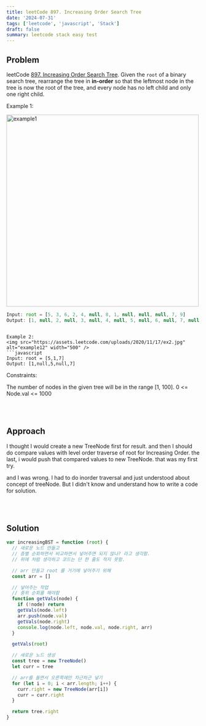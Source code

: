 ```yaml
---
title: leetCode 897. Increasing Order Search Tree
date: '2024-07-31'
tags: ['leetcode', 'javascript', 'Stack']
draft: false
summary: leetcode stack easy test
---
```


## Problem

leetCode [897. Increasing Order Search Tree](https://leetcode.com/problems/increasing-order-search-tree/).
Given the `root` of a binary search tree, rearrange the tree in **in-order** so that the leftmost node in the tree is now the root of the tree, and every node has no left child and only one right child.

Example 1:

<img src="https://assets.leetcode.com/uploads/2020/11/17/ex1.jpg" alt="example1" width="500" />

```javascript
Input: root = [5, 3, 6, 2, 4, null, 8, 1, null, null, null, 7, 9]
Output: [1, null, 2, null, 3, null, 4, null, 5, null, 6, null, 7, null, 8, null, 9]
```

````

Example 2:
<img src="https://assets.leetcode.com/uploads/2020/11/17/ex2.jpg" alt="example12" width="500" />
```javascript
Input: root = [5,1,7]
Output: [1,null,5,null,7]
````

Constraints:

The number of nodes in the given tree will be in the range [1, 100].
0 <= Node.val <= 1000

<br></br>

## Approach

I thought I would create a new TreeNode first for result.
and then I should do compare values with level order traverse of root for Increasing Order.
the last, i would push that compared values to new TreeNode.
that was my first try.

and I was wrong.
I had to do inorder traversal and just understood about concept of treeNode.
But I didn't know and understand how to write a code for solution.

<br></br>

## Solution

```javascript
var increasingBST = function (root) {
  // 새로운 노드 만들고
  // 층별 순회하면서 비교하면서 넣어주면 되지 않나? 라고 생각함.
  // 위에 처럼 생각하고 코드는 단 한 줄도 적지 못함.

  // arr 만들고 root 를 거기에 넣어주기 위해
  const arr = []

  // 넣어주는 작업
  // 중위 순회를 해야함
  function getVals(node) {
    if (!node) return
    getVals(node.left)
    arr.push(node.val)
    getVals(node.right)
    console.log(node.left, node.val, node.right, arr)
  }

  getVals(root)

  // 새로운 노드 생성
  const tree = new TreeNode()
  let curr = tree

  // arr를 돌면서 오른쪽에만 차근차근 넣기
  for (let i = 0; i < arr.length; i++) {
    curr.right = new TreeNode(arr[i])
    curr = curr.right
  }

  return tree.right
}
```

<br></br>
<br></br>
